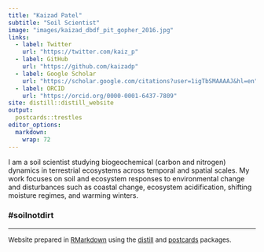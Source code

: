 ```yaml
---
title: "Kaizad Patel"
subtitle: "Soil Scientist"
image: "images/kaizad_dbdf_pit_gopher_2016.jpg"
links:
  - label: Twitter
    url: "https://twitter.com/kaiz_p"
  - label: GitHub
    url: "https://github.com/kaizadp"
  - label: Google Scholar
    url: "https://scholar.google.com/citations?user=1igTbSMAAAAJ&hl=en"
  - label: ORCID
    url: "https://orcid.org/0000-0001-6437-7809"
site: distill::distill_website
output:
  postcards::trestles
editor_options: 
  markdown: 
    wrap: 72
---
```


I am a soil scientist studying biogeochemical (carbon and nitrogen) dynamics in terrestrial ecosystems across temporal and spatial scales. 
My work focuses on soil and ecosystem responses to environmental change and disturbances such as coastal change, ecosystem acidification, 
shifting moisture regimes, and warming winters. 


### #soilnotdirt


------------------------------------------------------------------------

<font size="2">
Website prepared in 
[RMarkdown](https://rmarkdown.rstudio.com) using the 
[distill](https://rstudio.github.io/distill/) and
[postcards](https://github.com/seankross/postcards) packages.

</font>